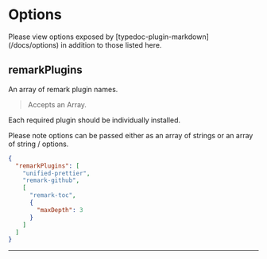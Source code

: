 
# Options

<Callout type="info">
  Please view options exposed by [typedoc-plugin-markdown](/docs/options) in
  addition to those listed here.
</Callout>

## remarkPlugins

<Callout emoji="💡">An array of remark plugin names.</Callout>

> Accepts an Array.

Each required plugin should be individually installed.

Please note options can be passed either as an array of strings or an array of string / options.

```json filename="typedoc.json"
{
  "remarkPlugins": [
    "unified-prettier",
    "remark-github",
    [
      "remark-toc",
      {
        "maxDepth": 3
      }
    ]
  ]
}
```

---
